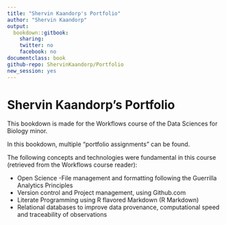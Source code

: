 ```yaml
---
title: "Shervin Kaandorp's Portfolio"
author: "Shervin Kaandorp"
output: 
  bookdown::gitbook:
    sharing:
    twitter: no
    facebook: no
documentclass: book
github-repo: ShervinKaandorp/Portfolio
new_session: yes
---
```


# Shervin Kaandorp's Portfolio

This bookdown is made for the Workflows course of the Data Sciences for Biology minor.

In this bookdown, multiple "portfolio assignments" can be found.

The following concepts and technologies were fundamental in this course (retrieved from the Workflows course reader):

- Open Science
-File management and formatting following the Guerrilla Analytics Principles
- Version control and Project management, using Github.com
- Literate Programming using R flavored Markdown (R Markdown)
- Relational databases to improve data provenance, computational speed and traceability of observations